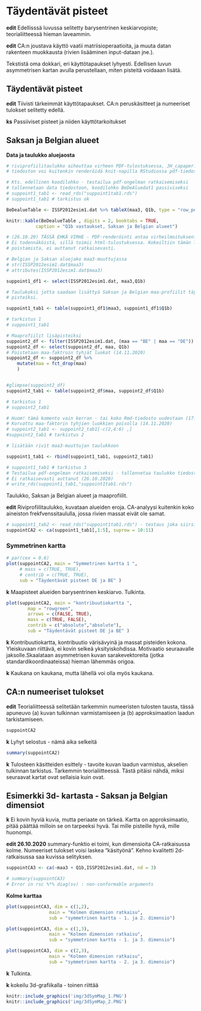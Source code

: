 # Täydentävät pisteet

**edit** Edellisssä luvussa selitetty barysentrinen keskiarvopiste;
 teorialiitteessä hieman laveammin.

 **edit** CA:n joustava käyttö vaatii matriisioperaatioita, ja muuta datan rakenteen
 muokkausta (rivien lisääminen input-dataan jne.).

Tekstistä oma dokkari, eri käyttötapaukset lyhyesti. Edellisen luvun asymmetrisen
kartan avulla perustellaan, miten pisteitä voidaaan lisätä.

## Täydentävät pisteet

**edit** Tiivisti tärkeimmät käyttötapaukset. CA:n peruskäsitteet ja numeeriset
tulokset selitetty edellä.

**ks** Passiiviset pisteet ja niiden käyttötarkoitukset



## Saksan ja Belgian alueet

**Data ja taulukko aluejaosta**

```r
# riviprofiilitaulukko aiheuttaa virheen PDF-tulostuksessa, JH_capaper.Rmd
# tiedoston voi kuitenkin renderöidä knit-napilla RStudiossa pdf-tiedostoksi.

# Kts. edellinen koodilohko - testailua pdf-ongelman ratkaisemiseksi
# tallennetaan data tiedostoon, koodilohko BeDeAluedat1 passiviseksi
# suppoint1_tab1 <- read_rds("suppoint1tab1.rds")
# suppoint1_tab1 # tarkistus ok

BeDealueTable <- ISSP2012esim1.dat %>% tableX(maa3, Q1b, type = "row_perc")

knitr::kable(BeDealueTable , digits = 2, booktabs = TRUE,
           caption = "Q1b vastaukset, Saksan ja Belgian alueet")

```


```r
# (26.10.20) TÄSSÄ EHKÄ VIRHE - PDF-renderöinti antaa virheilmoituksen?
# Ei todennäköistä, sillä toimii html-tulostuksessa. Kokeiltiin tämän lohkon
# poistamista, ei auttanut ratkaisevasti.

# Belgian ja Saksan aluejako maa3-muuttujassa
# str(ISSP2012esim1.dat$maa3)
# attributes(ISSP2012esim1.dat$maa3)

suppoint1_df1 <- select(ISSP2012esim1.dat, maa3,Q1b)

# Taulukoksi jotta saadaan lisättyä Saksan ja Belgian maa-profiilit täydentäviksi
# pisteiksi.

suppoint1_tab1 <- table(suppoint1_df1$maa3, suppoint1_df1$Q1b)

# tarkistus 1
# suppoint1_tab1

# Maaprofiilit lisäpisteiksi
suppoint2_df <- filter(ISSP2012esim1.dat, (maa == "BE" | maa == "DE"))
suppoint2_df <- select(suppoint2_df, maa, Q1b)
# Poistetaan maa-faktroin tyhjät luokat (14.11.2020)
suppoint2_df <- suppoint2_df %>%
    mutate(maa = fct_drop(maa)
    )


#glimpse(suppoint2_df)
suppoint2_tab1 <- table(suppoint2_df$maa, suppoint2_df$Q1b)

# tarkistus 1
# suppoint2_tab1

# Huom! tämä komento vain kerran - tai koko Rmd-tiedosto uudestaan (17.10.20)
# Korvattu maa-faktorin tyhjien luokkien poisolla (14.11.2020)
# suppoint2_tab1 <- suppoint2_tab1[-c(2,4:6) ,]
#suppoint2_tab1 # tarkistus 2

# lisätään rivit maa3-muuttujan taulukkoon

suppoint1_tab1 <- rbind(suppoint1_tab1, suppoint2_tab1)

# suppoint1_tab1 # tarkistus 3
# Testailua pdf-ongelman ratkaisemiseksi - tallennetaa taulukko tiedostoksi
# Ei ratkaisevasti auttanut (26.10.2020)
# write_rds(suppoint1_tab1,"suppoint1tab1.rds")


```

Taulukko, Saksan ja Belgian alueet ja maaprofiilit.



**edit** Riviprofiilitaulukko, kuvataan alueiden eroja. CA-analyysi kuitenkin koko
aineiston frekfvenssitaululla, jossa rivien massat eivät ole samat.
```r
# suppoint1_tab2 <- read_rds("suppoint1tab1.rds") - testaus joka siirsi virheen 07-rmd-tiedostoon. Sama virheilmoitustyyppi.
suppointCA2 <- ca(suppoint1_tab1[,1:5], suprow = 10:11)

```


### Symmetrinen kartta

```r
# par(cex = 0.6)
plot(suppointCA2, main = "Symmetrinen kartta 1 ",
     # mass = c(TRUE, TRUE),
     # contrib = c(TRUE, TRUE),
     sub = "Täydentävät pisteet DE ja BE" )


```

**k** Maapisteet alueiden barysentrinen keskiarvo. Tulkinta.

```r

plot(suppointCA2, main = "kontribuutiokartta ",
        map = "rowgreen",
        arrows = c(FALSE, TRUE),
        mass = c(TRUE, FALSE),
        contrib = c("absolute","absolute"),
        sub = "Täydentävät pisteet DE ja BE" )

```


**k** Kontribuutiokartta, kontribuutio värisävyinä ja massat pisteiden kokona.
Yleiskuvaan riittävä, ei kovin selkeä yksityiskohdissa. Motivaatio seuraavalle
jaksolle.Skaalataan asymmetrisen kuvan sarakevektoreita (jotka standardikoordinaateissa)
hieman lähemmäs origoa.

**k** Kaukana on kaukana, mutta lähellä voi olla myös kaukana. 

## CA:n numeeriset tulokset

**edit** Teorialiitteessä selitetään tarkemmin numeeristen tulosten tausta, tässä
apuneuvo (a) kuvan tulkinnan varmistamiseen ja (b) approksimaation laadun
tarkistamiseen.

```r

suppointCA2

```

**k** Lyhyt selostus - nämä aika selkeitä

```r

summary(suppointCA2)

```

**k** Tulosteen käsitteiden esittely - tavoite kuvan laadun varmistus, akselien
tulkinnan tarkistus. Tarkemmin teorialiitteessä. Tästä pitäisi nähdä, miksi seuraavat
kartat ovat sellaisia kuin ovat.
 

## Esimerkki 3d- kartasta - Saksan ja Belgian dimensiot

**k** Ei kovin hyviä kuvia, mutta periaate on tärkeä. Kartta on approksimaatio,
pitää päättää milloin se on tarpeeksi hyvä. Tai mille pisteille hyvä, mille huonompi.
 
**edit 26.10.2020** summary-funktio ei toimi, kun dimensioita CA-ratkaisussa kolme.
Numeeriset tulokset voisi laskea "käsityönä". Kehno kvalitetti 2d-ratkaisussa saa
kuvissa selityksen.
 
```r
suppointCA3 <- ca(~maa3 + Q1b,ISSP2012esim1.dat, nd = 3)

# summary(suppointCA3)
# Error in rsc %*% diag(sv) : non-conformable arguments

```
 
 **Kolme karttaa**
```r
plot(suppointCA3, dim = c(1,2),
                main = "Kolmen dimension ratkaisu",
                sub = "symmetrinen kartta - 1. ja 2. dimensio")

```
 
```r
plot(suppointCA3, dim = c(1,3),
                main = "Kolmen dimension ratkaisu",
                sub = "symmetrinen kartta - 1. ja 3. dimensio")

```


```r
plot(suppointCA3, dim = c(2,3),
                main = "Kolmen dimension ratkaisu",
                sub = "symmetrinen kartta - 2. ja 3. dimensio")

```

**k** Tulkinta.

**k** kokeilu 3d-grafiikalla - toinen riittää

```r
knitr::include_graphics('img/3dSymMap_1.PNG')
knitr::include_graphics('img/3dSymMap_2.PNG')

```

